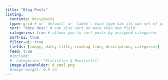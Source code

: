 ```yaml
---
title: "Blog Posts"
listing: 
  contents: docs/posts 
  type: grid # or `default` or `table`; each type has its own set of yaml options to include
  sort: "date desc" # can also sort on more than one field
  categories: true # allows you to sort posts by assigned categories 
  sort-ui: true
  filter-ui: true
  fields: [image, date, title, reading-time, description, categories]
  feed: true
  #include:
  #  categories: "Statistics & Heuristics"
  image-placeholder: d_smol.png 
  #image-height: 0.5 in
---
```

